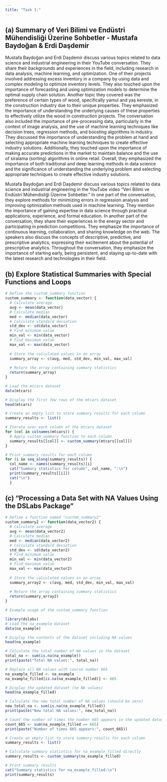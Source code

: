 ```yaml
---
title: "Task 1:"
---
```


## (a) Summary of Veri Bilimi ve Endüstri Mühendisliği Üzerine Sohbetler - Mustafa Baydoğan & Erdi Daşdemir

Mustafa Baydoğan and Erdi Daşdemir discuss various topics related to data science and industrial engineering in their YouTube conversation. They share their backgrounds and experiences in the field, including research in data analysis, machine learning, and optimization. One of their projects involved addressing excess inventory in a company by using data and complex modeling to optimize inventory levels. They also touched upon the importance of forecasting and using optimization models to determine the optimal supply chain solution. Another topic they covered was the preference of certain types of wood, specifically yamul and yaş kereste, in the construction industry due to their unique properties. They emphasized the importance of understanding the underlying causes of these properties to effectively utilize the wood in construction projects. The conversation also included the importance of pre-processing data, particularly in the context of image analysis, and the use of machine learning techniques like decision trees, regression methods, and boosting algorithms in industry. They discussed the importance of understanding the problem at hand and selecting appropriate machine learning techniques to create effective industry solutions. Additionally, they touched upon the importance of making accurate predictions in the market to maintain balance and the use of siralama (sorting) algorithms in online retail. Overall, they emphasized the importance of both traditional and deep learning methods in data science and the significance of understanding the underlying problem and selecting appropriate techniques to create effective industry solutions.

Mustafa Baydoğan and Erdi Daşdemir discuss various topics related to data science and industrial engineering in the YouTube video "Veri Bilimi ve Endüstri Mühendisliği Üzerine Sohbetler." In one part of the conversation, they explore methods for minimizing errors in regression analysis and improving optimization methods used in machine learning. They mention the importance of gaining expertise in data science through practical applications, experience, and formal education. In another part of the conversation, they share their experiences in the energy sector and participating in prediction competitions. They emphasize the importance of continuous learning, collaboration, and sharing knowledge on the web. The speakers also discuss the concepts of descriptive, predictive, and prescriptive analytics, expressing their excitement about the potential of prescriptive analytics. Throughout the conversation, they emphasize the importance of starting early, being persistent, and staying up-to-date with the latest research and technologies in their field.

## (b) Explore Statistical Summaries with Special Functions and Loops

```r
# Define the custom_summary function
custom_summary <- function(data_vector) {
  # Calculate average
  avg <- mean(data_vector)
  # Calculate median
  med <- median(data_vector)
  # Calculate standard deviation
  std_dev <- sd(data_vector)
  # Find minimum value
  min_val <- min(data_vector)
  # Find maximum value
  max_val <- max(data_vector)
  
  # Store the calculated values in an array
  summary_array <- c(avg, med, std_dev, min_val, max_val)
  
  # Return the array containing summary statistics
  return(summary_array)
}

# Load the mtcars dataset
data(mtcars)

# Display the first few rows of the mtcars dataset
head(mtcars)

# Create an empty list to store summary results for each column
summary_results <- list()

# Iterate over each column of the mtcars dataset
for (col in colnames(mtcars)) {
  # Apply custom_summary function to each column
  summary_results[[col]] <- custom_summary(mtcars[[col]])
}

# Print summary results for each column
for (i in seq_along(summary_results)) {
  col_name <- names(summary_results)[i]
  cat("Summary statistics for column", col_name, ":\n")
  print(summary_results[[i]])
  cat("\n")
  }


```

## (c) "Processing a Data Set with NA Values Using the DSLabs Package"

```r

# Define a function named "custom_summary2"
custom_summary2 <- function(data_vector2) {
  # Calculate average
  avg <- mean(data_vector2)
  # Calculate median
  med <- median(data_vector2)
  # Calculate standard deviation
  std_dev <- sd(data_vector2)
  # Find minimum value
  min_val <- min(data_vector2)
  # Find maximum value
  max_val <- max(data_vector2)
  
  # Store the calculated values in an array
  summary_array2 <- c(avg, med, std_dev, min_val, max_val)
  
  # Return the array containing summary statistics
  return(summary_array2)
}

# Example usage of the custom_summary function

library(dslabs)
# Load the na_example dataset
data(na_example)

# Display the contents of the dataset including NA values
head(na_example)

# Calculate the total number of NA values in the dataset
total_na <- sum(is.na(na_example))
print(paste("Total NA values:", total_na))

# Replace all NA values with course number 665
na_example_filled <- na_example
na_example_filled[is.na(na_example_filled)] <- 665

# Display the updated dataset (no NA values)
head(na_example_filled)

# Calculate the new total number of NA values (should be zero)
new_total_na <- sum(is.na(na_example_filled))
print(paste("New total NA values:", new_total_na))

# Count the number of times the number 665 appears in the updated dataset
count_665 <- sum(na_example_filled == 665)
print(paste("Number of times 665 appears:", count_665))

# Create an empty list to store summary results for each column
summary_results <- list()

# Calculate summary statistics for na_example_filled directly
summary_results <- custom_summary(na_example_filled)

# Print summary results
cat("Summary statistics for na_example_filled:\n")
print(summary_results)
```
